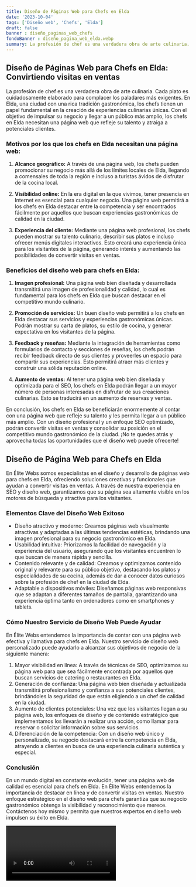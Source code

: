 ```yaml
---
title: Diseño de Páginas Web para Chefs en Elda
date: '2023-10-04'
tags: ['Diseño web', 'Chefs', 'Elda']
draft: false
banner : diseño_paginas_web_chefs
fondoBanner : diseño_pagina_web_elda.webp
summary: La profesión de chef es una verdadera obra de arte culinaria. Cada plato es cuidadosamente elaborado para complacer los paladares más exigentes. En Elda, una ciudad con una rica tradición gastronómica, los chefs tienen un papel fundamental en la creación de experiencias culinarias únicas. Con el objetivo de impulsar su negocio y llegar a un público más amplio, los chefs en Elda necesitan una página web que refleje su talento y atraiga a potenciales clientes.
---
```


## Diseño de Páginas Web para Chefs en Elda: Convirtiendo visitas en ventas

La profesión de chef es una verdadera obra de arte culinaria. Cada plato es cuidadosamente elaborado para complacer los paladares más exigentes. En Elda, una ciudad con una rica tradición gastronómica, los chefs tienen un papel fundamental en la creación de experiencias culinarias únicas. Con el objetivo de impulsar su negocio y llegar a un público más amplio, los chefs en Elda necesitan una página web que refleje su talento y atraiga a potenciales clientes.

### Motivos por los que los chefs en Elda necesitan una página web:

1. **Alcance geográfico:** A través de una página web, los chefs pueden promocionar su negocio más allá de los límites locales de Elda, llegando a comensales de toda la región e incluso a turistas ávidos de disfrutar de la cocina local.

2. **Visibilidad online:** En la era digital en la que vivimos, tener presencia en Internet es esencial para cualquier negocio. Una página web permitirá a los chefs en Elda destacar entre la competencia y ser encontrados fácilmente por aquellos que buscan experiencias gastronómicas de calidad en la ciudad.

3. **Experiencia del cliente:** Mediante una página web profesional, los chefs pueden mostrar su talento culinario, describir sus platos e incluso ofrecer menús digitales interactivos. Esto creará una experiencia única para los visitantes de la página, generando interés y aumentando las posibilidades de convertir visitas en ventas.

### Beneficios del diseño web para chefs en Elda:

1. **Imagen profesional:** Una página web bien diseñada y desarrollada transmitirá una imagen de profesionalidad y calidad, lo cual es fundamental para los chefs en Elda que buscan destacar en el competitivo mundo culinario.

2. **Promoción de servicios:** Un buen diseño web permitirá a los chefs en Elda destacar sus servicios y experiencias gastronómicas únicas. Podrán mostrar su carta de platos, su estilo de cocina, y generar expectativa en los visitantes de la página.

3. **Feedback y reseñas:** Mediante la integración de herramientas como formularios de contacto y secciones de reseñas, los chefs podrán recibir feedback directo de sus clientes y proveerles un espacio para compartir sus experiencias. Esto permitirá atraer más clientes y construir una sólida reputación online.

4. **Aumento de ventas:** Al tener una página web bien diseñada y optimizada para el SEO, los chefs en Elda podrán llegar a un mayor número de personas interesadas en disfrutar de sus creaciones culinarias. Esto se traducirá en un aumento de reservas y ventas.

En conclusión, los chefs en Elda se beneficiarán enormemente al contar con una página web que refleje su talento y les permita llegar a un público más amplio. Con un diseño profesional y un enfoque SEO optimizado, podrán convertir visitas en ventas y consolidar su posición en el competitivo mundo gastronómico de la ciudad. ¡No te quedes atrás y aprovecha todas las oportunidades que el diseño web puede ofrecerte!

<GifSeo />

<Cta />

## Diseño de Página Web para Chefs en Elda

En Élite Webs somos especialistas en el diseño y desarrollo de páginas web para chefs en Elda, ofreciendo soluciones creativas y funcionales que ayudan a convertir visitas en ventas. A través de nuestra experiencia en SEO y diseño web, garantizamos que su página sea altamente visible en los motores de búsqueda y atractiva para los visitantes.

### Elementos Clave del Diseño Web Exitoso
- Diseño atractivo y moderno: Creamos páginas web visualmente atractivas y adaptadas a las últimas tendencias estéticas, brindando una imagen profesional para su negocio gastronómico en Elda.
- Usabilidad intuitiva: Priorizamos la facilidad de navegación y la experiencia del usuario, asegurando que los visitantes encuentren lo que buscan de manera rápida y sencilla.
- Contenido relevante y de calidad: Creamos y optimizamos contenido original y relevante para su público objetivo, destacando los platos y especialidades de su cocina, además de dar a conocer datos curiosos sobre la profesión de chef en la ciudad de Elda.
- Adaptable a dispositivos móviles: Diseñamos páginas web responsivas que se adaptan a diferentes tamaños de pantalla, garantizando una experiencia óptima tanto en ordenadores como en smartphones y tablets.

### Cómo Nuestro Servicio de Diseño Web Puede Ayudar
En Élite Webs entendemos la importancia de contar con una página web efectiva y llamativa para chefs en Elda. Nuestro servicio de diseño web personalizado puede ayudarlo a alcanzar sus objetivos de negocio de la siguiente manera:

1. Mayor visibilidad en línea: A través de técnicas de SEO, optimizamos su página web para que sea fácilmente encontrada por aquellos que buscan servicios de catering o restaurantes en Elda.
2. Generación de confianza: Una página web bien diseñada y actualizada transmitirá profesionalismo y confianza a sus potenciales clientes, brindándoles la seguridad de que están eligiendo a un chef de calidad en la ciudad.
3. Aumento de clientes potenciales: Una vez que los visitantes llegan a su página web, los enfoques de diseño y de contenido estratégico que implementamos los llevarán a realizar una acción, como llamar para reservar o solicitar información sobre sus servicios.
4. Diferenciación de la competencia: Con un diseño web único y personalizado, su negocio destacará entre la competencia en Elda, atrayendo a clientes en busca de una experiencia culinaria auténtica y especial.

### Conclusión
En un mundo digital en constante evolución, tener una página web de calidad es esencial para chefs en Elda. En Élite Webs entendemos la importancia de destacar en línea y de convertir visitas en ventas. Nuestro enfoque estratégico en el diseño web para chefs garantiza que su negocio gastronómico obtenga la visibilidad y reconocimiento que merece. Contáctenos hoy mismo y permita que nuestros expertos en diseño web impulsen su éxito en Elda.

<Video />

<CtaBot job='Chefs' city='Elda'/>

<Gmaps query='Elda+españa+maps' />